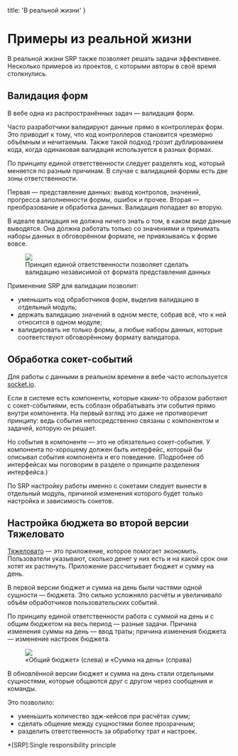 
  title: 'В реальной жизни'
}


# Примеры из реальной жизни

В реальной жизни SRP также позволяет решать задачи эффективнее. Несколько примеров из проектов, с которыми авторы в своё время столкнулись.

## Валидация форм
В вебе одна из распространённых задач — валидация форм.

Часто разработчики валидируют данные прямо в контроллерах форм. Это приводит к тому, что код контроллеров становится чрезмерно объёмным и нечитаемым. Также такой подход грозит дублированием кода, когда одинаковая валидация используется в разных формах.

По принципу единой ответственности следует разделять код, который меняется по разным причинам. В случае с валидацией формы есть две зоны ответственности.

Первая — представление данных: вывод контролов, значений, прогресса заполненности формы, ошибок и прочее. Вторая —  преобразование и обработка данных. Валидация попадает во вторую.

В идеале валидация не должна ничего знать о том, в каком виде данные выводятся. Она должна работать только со значениями и принимать наборы данных в обговорённом формате, не привязываясь к форме вовсе.

<Figure>
  <img src="/static/validation.svg" />
  <figcaption>Принцип единой ответственности позволяет сделать валидацию независимой от формата представления данных</figcaption>
</Figure>

Применение SRP для валидации позволит:
- уменьшить код обработчиков форм, выделив валидацию в отдельный модуль;
- держать валидацию значений в одном месте, собрав всё, что к ней относится в одном модуле;
- валидировать не только формы, а любые наборы данных, которые соответствуют обговорённому формату валидатора.

## Обработка сокет-событий
Для работы с данными в реальном времени в вебе часто используется [socket.io](https://socket.io).

Если в системе есть компоненты, которые каким-то образом работают с сокет-событиями, есть соблазн обрабатывать эти события прямо внутри компонента. На первый взгляд это даже не противоречит принципу: ведь события непосредственно связаны с компонентом и задачей, которую он решает.

Но события в компоненте — это не обязательно сокет-события. У компонента по-хорошему должен быть интерфейс, который бы описывал события компонента и его поведение. (Подробнее об интерфейсах мы поговорим в разделе о принципе разделения интерфейса.)

По SRP настройку работы именно с сокетами следует вынести в отдельный модуль, причиной изменения которого будет только настройка и зависимость сокетов.

## Настройка бюджета во второй версии Тяжеловато
[Тяжеловато](http://www.fuckgrechka.ru/tzlvt/) — это приложение, которое помогает экономить. Пользователи указывают, сколько денег у них есть и на какой срок они хотят их растянуть. Приложение рассчитывает бюджет и сумму на день.

В первой версии бюджет и сумма на день были частями одной сущности — бюджета. Это сильно усложняло расчёты и увеличивало объём обработчиков пользовательских событий.

По принципу единой ответственности работа с суммой на день и с общим бюджетом на весь период — разные задачи. Причина изменения суммы на день — ввод траты; причина изменения бюджета — изменение настроек бюджета.

<Figure>
  <img src="/static/tzlvt.jpg" />
  <figcaption>«Общий бюджет» (слева) и «Сумма на день» (справа)</figcaption>
</Figure>

В обновлённой версии бюджет и сумма на день стали отдельными сущностями, которые общаются друг с другом через сообщения и команды.

Это позволило:
- уменьшить количество эдж-кейсов при расчётах сумм;
- сделать общение между сущностями более прозрачным;
- разделить ответственность за обработку трат и настроек.

*[SRP]:Single responsibility principle
